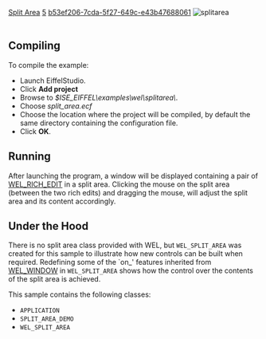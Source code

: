 [[Property:title|Split Area]]
[[Property:weight|5]]
[[Property:uuid|b53ef206-7cda-5f27-649c-e43b47688061]]
[[Image:splitarea|splitarea]]  <br/>
<br/>

==Compiling==

To compile the example: 
* Launch EiffelStudio. 
* Click '''Add project'''
* Browse to ''$ISE_EIFFEL\examples\wel\splitarea\''. 
* Choose ''split_area.ecf''
* Choose the location where the project will be compiled, by default the same directory containing the configuration file.
* Click '''OK'''. 

==Running==
After launching the program, a window will be displayed containing a pair of [[ref:libraries/wel/reference/wel_rich_edit_chart|WEL_RICH_EDIT]]  in a split area. Clicking the mouse on the split area (between the two rich edits) and dragging the mouse, will adjust the split area and its content accordingly. 
==Under the Hood==

There is no split area class provided with WEL, but <code>WEL_SPLIT_AREA</code> was created for this sample to illustrate how new controls can be built when required. Redefining some of the `on_' features inherited from [[ref:libraries/wel/reference/wel_window_chart|WEL_WINDOW]]  in <code>WEL_SPLIT_AREA</code> shows how the control over the contents of the split area is achieved.

This sample contains the following classes: 
* <code>APPLICATION</code>
* <code>SPLIT_AREA_DEMO</code>
* <code>WEL_SPLIT_AREA</code>


{{seealso|<br/>
[[ref:/libraries/wel/reference/wel_rich_edit_chart|WEL_RICH_EDIT]]  }}




